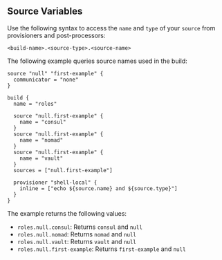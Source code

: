 ## Source Variables

Use the following syntax to access the `name` and `type` of your `source` from provisioners and post-processors:

```
<build-name>.<source-type>.<source-name>
```

The following example queries source names used in the build:

```hcl
source "null" "first-example" {
  communicator = "none"
}

build {
  name = "roles"

  source "null.first-example" {
    name = "consul"
  }
  source "null.first-example" {
    name = "nomad"
  }
  source "null.first-example" {
    name = "vault"
  }
  sources = ["null.first-example"]

  provisioner "shell-local" {
    inline = ["echo ${source.name} and ${source.type}"]
  }
}
```

The example returns the following values:

- `roles.null.consul`: Returns `consul` and `null`
- `roles.null.nomad`: Returns `nomad` and `null`
- `roles.null.vault`: Returns `vault` and `null`
- `roles.null.first-example`: Returns `first-example` and `null`